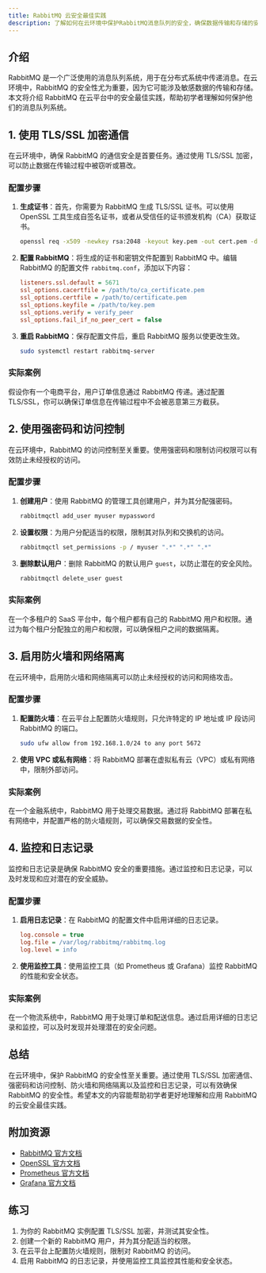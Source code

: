 ```yaml
---
title: RabbitMQ 云安全最佳实践
description: 了解如何在云环境中保护RabbitMQ消息队列的安全，确保数据传输和存储的安全性。
---
```


## 介绍

RabbitMQ 是一个广泛使用的消息队列系统，用于在分布式系统中传递消息。在云环境中，RabbitMQ 的安全性尤为重要，因为它可能涉及敏感数据的传输和存储。本文将介绍 RabbitMQ 在云平台中的安全最佳实践，帮助初学者理解如何保护他们的消息队列系统。

## 1. 使用 TLS/SSL 加密通信

在云环境中，确保 RabbitMQ 的通信安全是首要任务。通过使用 TLS/SSL 加密，可以防止数据在传输过程中被窃听或篡改。

### 配置步骤

1. **生成证书**：首先，你需要为 RabbitMQ 生成 TLS/SSL 证书。可以使用 OpenSSL 工具生成自签名证书，或者从受信任的证书颁发机构（CA）获取证书。

   ```bash
   openssl req -x509 -newkey rsa:2048 -keyout key.pem -out cert.pem -days 365 -nodes
   ```

2. **配置 RabbitMQ**：将生成的证书和密钥文件配置到 RabbitMQ 中。编辑 RabbitMQ 的配置文件 `rabbitmq.conf`，添加以下内容：

   ```ini
   listeners.ssl.default = 5671
   ssl_options.cacertfile = /path/to/ca_certificate.pem
   ssl_options.certfile = /path/to/certificate.pem
   ssl_options.keyfile = /path/to/key.pem
   ssl_options.verify = verify_peer
   ssl_options.fail_if_no_peer_cert = false
   ```

3. **重启 RabbitMQ**：保存配置文件后，重启 RabbitMQ 服务以使更改生效。

   ```bash
   sudo systemctl restart rabbitmq-server
   ```

### 实际案例

假设你有一个电商平台，用户订单信息通过 RabbitMQ 传递。通过配置 TLS/SSL，你可以确保订单信息在传输过程中不会被恶意第三方截获。

## 2. 使用强密码和访问控制

在云环境中，RabbitMQ 的访问控制至关重要。使用强密码和限制访问权限可以有效防止未经授权的访问。

### 配置步骤

1. **创建用户**：使用 RabbitMQ 的管理工具创建用户，并为其分配强密码。

   ```bash
   rabbitmqctl add_user myuser mypassword
   ```

2. **设置权限**：为用户分配适当的权限，限制其对队列和交换机的访问。

   ```bash
   rabbitmqctl set_permissions -p / myuser ".*" ".*" ".*"
   ```

3. **删除默认用户**：删除 RabbitMQ 的默认用户 `guest`，以防止潜在的安全风险。

   ```bash
   rabbitmqctl delete_user guest
   ```

### 实际案例

在一个多租户的 SaaS 平台中，每个租户都有自己的 RabbitMQ 用户和权限。通过为每个租户分配独立的用户和权限，可以确保租户之间的数据隔离。

## 3. 启用防火墙和网络隔离

在云环境中，启用防火墙和网络隔离可以防止未经授权的访问和网络攻击。

### 配置步骤

1. **配置防火墙**：在云平台上配置防火墙规则，只允许特定的 IP 地址或 IP 段访问 RabbitMQ 的端口。

   ```bash
   sudo ufw allow from 192.168.1.0/24 to any port 5672
   ```

2. **使用 VPC 或私有网络**：将 RabbitMQ 部署在虚拟私有云（VPC）或私有网络中，限制外部访问。

### 实际案例

在一个金融系统中，RabbitMQ 用于处理交易数据。通过将 RabbitMQ 部署在私有网络中，并配置严格的防火墙规则，可以确保交易数据的安全性。

## 4. 监控和日志记录

监控和日志记录是确保 RabbitMQ 安全的重要措施。通过监控和日志记录，可以及时发现和应对潜在的安全威胁。

### 配置步骤

1. **启用日志记录**：在 RabbitMQ 的配置文件中启用详细的日志记录。

   ```ini
   log.console = true
   log.file = /var/log/rabbitmq/rabbitmq.log
   log.level = info
   ```

2. **使用监控工具**：使用监控工具（如 Prometheus 或 Grafana）监控 RabbitMQ 的性能和安全状态。

### 实际案例

在一个物流系统中，RabbitMQ 用于处理订单和配送信息。通过启用详细的日志记录和监控，可以及时发现并处理潜在的安全问题。

## 总结

在云环境中，保护 RabbitMQ 的安全性至关重要。通过使用 TLS/SSL 加密通信、强密码和访问控制、防火墙和网络隔离以及监控和日志记录，可以有效确保 RabbitMQ 的安全性。希望本文的内容能帮助初学者更好地理解和应用 RabbitMQ 的云安全最佳实践。

## 附加资源

- [RabbitMQ 官方文档](https://www.rabbitmq.com/documentation.html)
- [OpenSSL 官方文档](https://www.openssl.org/docs/)
- [Prometheus 官方文档](https://prometheus.io/docs/)
- [Grafana 官方文档](https://grafana.com/docs/)

## 练习

1. 为你的 RabbitMQ 实例配置 TLS/SSL 加密，并测试其安全性。
2. 创建一个新的 RabbitMQ 用户，并为其分配适当的权限。
3. 在云平台上配置防火墙规则，限制对 RabbitMQ 的访问。
4. 启用 RabbitMQ 的日志记录，并使用监控工具监控其性能和安全状态。